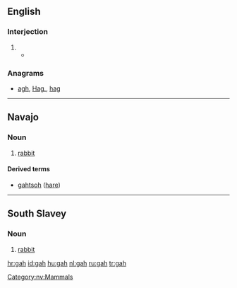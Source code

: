 ==English==

===Interjection===
{{en-intj}}

# {{non-gloss definition|Used to express [[exasperation]] or [[annoyance]].}}
#*{{quote-news|year=2009|date=January 20|author=Alison Godfrey|title=Coles, Woolworths and IGA workers vent about customers on Facebook|work=Herald Sun|quotee=Bronwyn Lovejoy|url=http://www.news.com.au//heraldsun/story/0,21985,24937069-661,00.html
|passage=“And stop calling it soccerball! '''gah'''! do any of the tickets say soccerball? no!“”}}

===Anagrams===
* [[agh#English|agh]], [[Hag.#English|Hag.]], [[hag#English|hag]]

----

==Navajo==
{{wikipedia|lang=nv}}
===Noun===
{{infl|nv|noun}}

# [[rabbit]]

====Derived terms====
*[[gahtsoh]] ([[hare]])

[[Category:nv:Mammals]]

----

==South Slavey==

===Noun===
{{infl|xsl|noun}}

# [[rabbit]]

[[hr:gah]]
[[id:gah]]
[[hu:gah]]
[[nl:gah]]
[[ru:gah]]
[[tr:gah]]